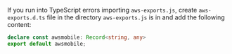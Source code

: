 If you run into TypeScript errors importing `aws-exports.js`, create `aws-exports.d.ts` file in the directory `aws-exports.js` is in and add the following content:

```ts
declare const awsmobile: Record<string, any>
export default awsmobile;
```
